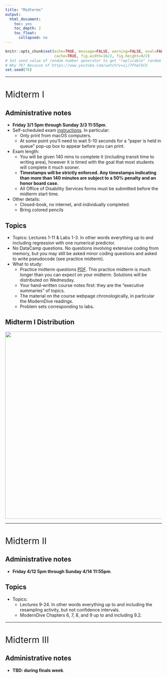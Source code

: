 ```yaml
---
title: "Midterms"
output:
  html_document:
    toc: yes
    toc_depth: 2
    toc_float:
      collapsed: no
---
```


```r
knitr::opts_chunk$set(echo=TRUE, message=FALSE, warning=FALSE, eval=FALSE, 
                      cache=TRUE, fig.width=16/2, fig.height=9/2)
# Set seed value of random number generator to get "replicable" random numbers.
# Why 76? Because of https://www.youtube.com/watch?v=xjJ7FheCkCU
set.seed(76)
```

<style>
h1{font-weight: 400;}
</style>



***



# Midterm I {#midtermI}

## Administrative notes

* **Friday 3/1 5pm through Sunday 3/3 11:55pm**.
* Self-scheduled exam [instructions](http://www.science.smith.edu/self-scheduled-exam-printing/){target="_blank"}. In particular:
    + Only print from macOS computers.
    + At some point you'll need to wait 5-10 seconds for a "paper is held in queue" pop-up box to appear before you can print.
* Exam length:
    + You will be given 140 mins to complete it (including transit time to writing area), however it is timed with the goal that most students will complete it much sooner.
    + **Timestamps will be strictly enforced. Any timestamps indicating than more than 140 minutes are subject to a 50% penalty and an honor board case.**
    + All Office of Disability Services forms must be submitted before the midterm start time.
* Other details:
    + Closed-book, no internet, and individually completed.
    + Bring colored pencils


## Topics
    
* Topics: Lectures 1-11 & Labs 1-3. In other words everything up to and including regression with one numerical predictor. 
* No DataCamp questions. No questions involving extensive coding from memory, but you may still be asked minor coding questions and asked to write pseudocode (see practice midterm).
* What to study:
    + Practice midterm questions [PDF](static/exams/Midterm-I_practice.pdf){target="_blank"}. This practice midterm is much longer than you can expect on your midterm. Solutions will be distributed on Wednesday.
    + Your hand-written course notes first: they are the "executive summaries" of topics.
    + The material on the course webpage chronologically, in particular the ModernDive readings.
    + Problem sets corresponding to labs.


<!--

## Practice questions discussion {#midtermIdiscussion}

**Note about Question 4.b)** Both the following plots show the relationship between life expectancy and GDP per capita in 2007 in the `gapminder` data, but the right one has GDP per capita (USD) on the x-axis on a $\log10$-scale using `scale_x_log10()`. Thus:

* Left plot: the white grid lines on the x-axis denote **additive** differences of $+10000$ 
* Right plot: the white grid lines on the x-axis denote **multiplicative** differences of $\times 10$

```r
gapminder2007 <- gapminder %>% 
  filter(year == 2007)

# Simple plot -------------------------------------------------------------
base <- ggplot(gapminder2007, aes(x = gdpPercap, y = lifeExp, col = continent, size = pop)) + 
  geom_point() + 
  labs(
    y = "Life expectancy (years)", 
    color = "Continent", size = "Population"
  ) +
  theme(legend.position="none", panel.grid.minor = element_blank())
  
p1 <- base +
  labs(x = "GDP per capita", title = "Regular scale x-axis") +
  scale_x_continuous(labels = scales::dollar_format())
p2 <- base +
  labs(x = "GDP per capita (log10-scale)", title = "log10 scale x-axis") + 
  scale_x_log10(breaks = c(100, 1000, 10000, 100000), limits = c(NA, 10^5), labels = scales::dollar_format())
p1 + p2
```


**Note about Question 5.f)** Counterexample. Both these datasets have 11 values and the same quartiles as Nashville (32K, 60K, and 100K), but have different proportions greater than 80K:

```r
data_frame(
  data1 = c(16, 17, 32, 33, 54, 60, 61, 62, NA, NA, 100, 110, 115),
  data2 = c(16, 17, 32, 33, 54, 60, NA, NA, 98, 99, 100, 110, 115)
) %>% 
  t() %>% 
  kable()
```

| Dataset    |   |   |  |   |   |   |   |   |   |   |  |    |    |
|:-----|--:|--:|--:|--:|--:|--:|--:|--:|--:|--:|---:|---:|---:|
|Data 1 | 16| 17| **32** | 33| 54| **60**| 61| 62| | | **100**| 110| 115|
|Data 2 | 16| 17| **32** | 33| 54| **60**| | | 98| 99| **100**| 110| 115|
-->


## Midterm I Distribution

![](static/exams/midterm_I_distribution.png){ width=600px } 



***



# Midterm II {#midtermII}

## Administrative notes

* **Friday 4/12 5pm through Sunday 4/14 11:55pm**. 


## Topics
    
* Topics:
    + Lectures 9-24. In other words everything up to and including the resampling activity, but not confidence intervals.
    + ModernDive Chapters 6, 7, 8, and 9 up to and including 9.2.

<!--
Grace N. takes it Monday-Tuesday after.
-->

    
<!--

* Closed-book, no internet, and individually completed.

* You must take it no more than 120 minutes (including transit time) to complete it and submit it by 11:55pm on Sunday. Timestamps will be verified and any exam with timestamps indicating more than 120 minutes will be docked 50%.
* Please bring:
    + Colored pens
    + A calculator: TI-84 type calculators acceptable, mobile phone apps are not. 
* Extra help:
    + Jenny office hours. Book appointments [here](https://jennysmetzer.youcanbook.me/){target="_blank"}.
    + Albert extra office hours Friday 11/2 2:30-4pm in McConnell 215.
* Read cover page (slightly different from last time):

![](static/exams/midterm_II_cover_page.png){ width=600px }   


## Topics

* Topics:
    1. Lectures 1-18. Yes it is cummulative in that topics build on top of each other, but focus is on Lec 8-18 on Data Wrangling and Basic Regression with one explanatory variable (no Multiple Regression with more than one explanatory variable).
    1. The corresponding "chalk talk" notes and ModernDive readings in Chapter 1 through 6.
* Types of questions:
    + Before Wednesday, do the practice midterm questions [PDF](static/exams/Midterm-II_practice.pdf){target="_blank"}. I **do not** have a PDF of solutions, we'll cover these in class on Wednesday. Note this is a compilation of a few midterms, so its length is not reflective of what you can expect on the midterm. Do the following questions:
        1. Question 3 - Life Expectancy: All.
        1. Question 1 - Short Answer: Parts a) 1-4, b), d), e)
        1. Question 2 - Teaching Evaluations (optional). If you can do this multiple regression question, you'll be in good shape for understanding basic regression
    + Go over all problem sets and solutions.
    + Data Wrangling:
        1. Be able to understand data wrangling actual code, be able to write data wrangling pseudocode. 
        1. Jenny's [Data Wrangling Lab](index.html#lab1) on Thu 10/18 + Tue 10/23. Solutions now posted.
    + Data Modeling: Go over [Modeling with Data in the Tidyverse](https://www.datacamp.com/teach/repositories/1575/branches/master){target="_blank"} Chapters 1 and 2.


## Midterm II Distribution

![](static/exams/midterm_II_distribution.png){ width=600px } 
-->



***



# Midterm III {#midtermIII}

## Administrative notes

* **TBD: during finals week**. 

<!--
* Self-scheduled exam [instructions](https://drive.google.com/file/d/1MXlZEf9UrQfFjUX6d9iglwDCZbn02cbj/view){target="_blank"}. In particular:
    + Only print from macOS computers.
    + At some point you'll need to wait 5-10 seconds for a "paper is held in queue" pop-up box to appear before you can print.
* Closed-book, no internet, and individually completed.

* You must take it no more than 120 minutes (including transit time) to complete it and submit it by 11:55pm on Sunday. Timestamps will be verified and any exam with timestamps indicating more than 120 minutes will be docked 50%.
* Please bring:
    + Colored pens
    + A calculator: TI-84 type calculators acceptable, mobile phone apps are not. 
* Extra help:
    + Jenny office hours. Book appointments [here](https://jennysmetzer.youcanbook.me/){target="_blank"}.
    + Albert extra office hours TBD.
* Read cover page (slightly different from last time):


## Topics

* Topics:
    1. Lectures 1-28 but not the "tacticle resampling simulation". Yes it is cummulative in that topics build on top of each other, but focus is on Lec 19-28 on multiple regression and sampling.
    1. The corresponding "chalk talk" notes and ModernDive readings in Chapter 1 through 8.
* Types of questions:
    + Before Wednesday, do the practice midterm questions [PDF](static/exams/Midterm-III_practice.pdf){target="_blank"}. I **do not** have a PDF of solutions, we'll cover these in class on Wednesday. Note this is a compilation of a few midterms, so its length is not reflective of what you can expect on the midterm. Do the following questions:
        1. Question 1 - Obama polling: Parts a), b), c), d), e), 
        1. Question 2 - Teaching evaluations: All parts. Note this question was also included in practice midterm II.
        1. Question 2 - Sampling: Parts a), b), c), d), e), f), g), h)
        1. Question 4 - Pennies: Parts a), c), e), f).
    + Data Modeling: Go over [Modeling with Data in the Tidyverse](https://www.datacamp.com/teach/repositories/1575/branches/master){target="_blank"} Chapters 3 and 4.
    + Go over all problem sets and solutions. Note PS10 solutions will be posted right after lecture on Wed 11/28.
    

## Midterm III Distribution

![](static/exams/midterm_III_distribution.png){ width=600px } 

Note about Question 3.b) from the Wikipedia page for the [Kinsey Reports](https://en.wikipedia.org/wiki/Kinsey_Reports){target="_blank"}:

In 1948, the same year as the original publication, a committee of the American Statistical Association, including notable statisticians such as John Tukey, condemned the sampling procedure. Tukey was perhaps the most vocal critic, saying, 

> "A random selection of three people would have been better than a group of 300 chosen by Mr. Kinsey."

Psychologist Abraham Maslow asserted that Kinsey did not consider "volunteer bias".
-->





